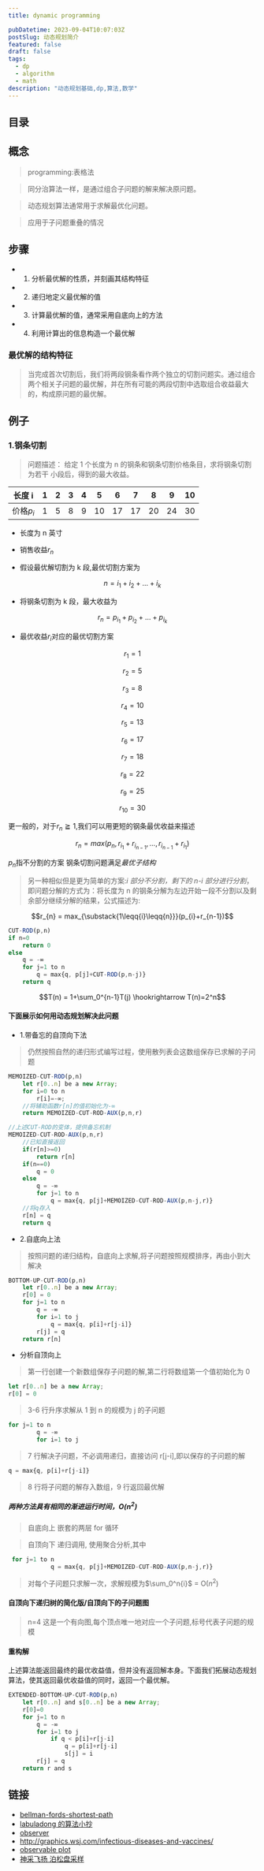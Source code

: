 ```yaml
---
title: dynamic programming

pubDatetime: 2023-09-04T10:07:03Z
postSlug: 动态规划简介
featured: false
draft: false
tags:
  - dp
  - algorithm
  - math
description: "动态规划基础,dp,算法,数学"
---
```


## 目录

## 概念

> programming:表格法

> 同分治算法一样，是通过组合子问题的解来解决原问题。

> 动态规划算法通常用于求解最优化问题。

> 应用于子问题重叠的情况

## 步骤

- 1. 分析最优解的性质，并刻画其结构特征
- 2. 递归地定义最优解的值
- 3. 计算最优解的值，通常采用自底向上的方法
- 4. 利用计算出的信息构造一个最优解

### 最优解的结构特征

> 当完成首次切割后，我们将两段钢条看作两个独立的切割问题实。通过组合两个相关子问题的最优解，并在所有可能的两段切割中选取组合收益最大的，构成原问题的最优解。

## 例子

### 1.钢条切割

> 问题描述：
> 给定 1 个长度为 n 的钢条和钢条切割价格条目，求将钢条切割为若干
> 小段后，得到的最大收益。

| 长度 i      | 1   | 2   | 3   | 4   | 5   | 6   | 7   | 8   | 9   | 10  |
| ----------- | --- | --- | --- | --- | --- | --- | --- | --- | --- | --- |
| 价格$p_{i}$ | 1   | 5   | 8   | 9   | 10  | 17  | 17  | 20  | 24  | 30  |

- 长度为 n 英寸
- 销售收益$r_{n}$

- 假设最优解切割为 k 段,最优切割方案为

$$n = i_{1}+i_{2}+...+i_{k}$$

- 将钢条切割为 k 段，最大收益为

$$r_{n} = p_{i_{1}} + p_{i_{2}} + ... + p_{i_{k}}$$

- 最优收益$r_{i}$对应的最优切割方案

$$r_{1} = 1 \tag{1=1无切割}$$

$$r_{2} = 5 \tag{2=2}$$

$$r_{3} = 8 \tag{3=3}$$

$$r_{4} = 10 \tag{4=2+2}$$

$$r_{5} = 13 \tag{5=3+2}$$

$$r_{6} = 17 \tag{6=6}$$

$$r_{7} = 18 \tag{7=6+1/7=2+2+3}$$

$$r_{8} = 22 \tag{8=6+2}$$

$$r_{9} = 25 \tag{9=6+3}$$

$$r_{10} = 30 \tag{10=10}$$

更一般的，对于$r_{n}\geqq{1}$,我们可以用更短的钢条最优收益来描述

$$r_{n} = max(p_n, r_{i_1}+r_{i_{n-1}},...,r_{i_{n-1}}+r_{i_1})$$

$p_n$指不分割的方案
钢条切割问题满足*最优子结构*

> 另一种相似但是更为简单的方案:_i 部分不分割，剩下的 n-i 部分进行分割_，即问题分解的方式为：将长度为 n 的钢条分解为左边开始一段不分割以及剩余部分继续分解的结果，公式描述为:

$$r_{n} = max_{\substack{1\leqq{i}\leqq{n}}}(p_{i}+r_{n-1})$$

```js
CUT-ROD(p,n)
if n=0
    return 0
else
    q = -∞
    for j=1 to n
        q = max{q, p[j]+CUT-ROD(p,n-j)}
    return q
```

$$T(n) = 1+\sum_0^{n-1}T(j) \hookrightarrow  T(n)=2^n$$

#### 下面展示如何用动态规划解决此问题

- 1.带备忘的自顶向下法

> 仍然按照自然的递归形式编写过程，使用散列表会这数组保存已求解的子问题

```js
MEMOIZED-CUT-ROD(p,n)
    let r[0..n] be a new Array;
    for i=0 to n
        r[i]=-∞;
    //将辅助函数r[n]的值初始化为-∞
    return MEMOIZED-CUT-ROD-AUX(p,n,r)

//上述CUT-ROD的变体，提供备忘机制
MEMOIZED-CUT-ROD-AUX(p,n,r)
    //已知直接返回
    if(r[n]>=0)
        return r[n]
    if(n==0)
        q = 0
    else
        q = -∞
        for j=1 to n
            q = max{q, p[j]+MEMOIZED-CUT-ROD-AUX(p,n-j,r)}
    //将q存入
    r[n] = q
    return q
```

- 2.自底向上法

> 按照问题的递归结构，自底向上求解,将子问题按照规模排序，再由小到大解决

```js
BOTTOM-UP-CUT-ROD(p,n)
    let r[0..n] be a new Array;
    r[0] = 0
    for j=1 to n
        q = -∞
        for i=1 to j
            q = max{q, p[i]+r[j-i]}
        r[j] = q
    return r[n]
```

- 分析自顶向上

> 第一行创建一个新数组保存子问题的解,第二行将数组第一个值初始化为 0

```js
let r[0..n] be a new Array;
r[0] = 0
```

> 3-6 行升序求解从 1 到 n 的规模为 j 的子问题

```js
for j=1 to n
        q = -∞
        for i=1 to j
```

> 7 行解决子问题，不必调用递归，直接访问 r[j-i],即以保存的子问题的解

```js
q = max{q, p[i]+r[j-i]}
```

> 8 行将子问题的解存入数组，9 行返回最优解

##### 两种方法具有相同的渐进运行时间，$O(n^2)$

> 自底向上 嵌套的两层 for 循环

> 自顶向下 递归调用, 使用聚合分析,其中

```js
 for j=1 to n
            q = max{q, p[j]+MEMOIZED-CUT-ROD-AUX(p,n-j,r)}
```

> 对每个子问题只求解一次，求解规模为$\sum_0^n{i}$ = O($n^2$)

#### 自顶向下递归树的简化版/自顶向下的子问题图


<Graph client:load />

> n=4
> 这是一个有向图,每个顶点唯一地对应一个子问题,标号代表子问题的规模

#### 重构解

上述算法能返回最终的最优收益值，但并没有返回解本身。下面我们拓展动态规划算法，使其返回最优收益值的同时，返回一个最优解。

```js
EXTENDED-BOTTOM-UP-CUT-ROD(p,n)
    let r[0..n] and s[0..n] be a new Array;
    r[0]=0
    for j=1 to n
        q = -∞
        for i=1 to j
            if q < p[i]+r[j-i]
                q = p[i]+r[j-i]
                s[j] = i
        r[j] = q
    return r and s
```

## 链接

- [bellman-fords-shortest-path](https://algorithm-visualizer.org/dynamic-programming/bellman-fords-shortest-path)
- [labuladong 的算法小抄](https://labuladong.gitee.io/algo/intro/visualize/)
- [observer](https://observablehq.com/@observablehq/plot-impact-of-vaccines)
- http://graphics.wsj.com/infectious-diseases-and-vaccines/
- [observable plot](https://observablehq.com/plot/)
- [神采飞扬 泊松盘采样](https://zhuanlan.zhihu.com/p/484414050)
